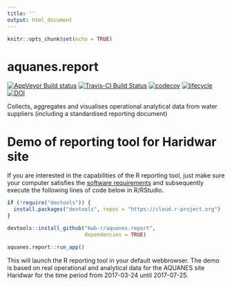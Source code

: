 ---
title: ''
output: html_document
---

```{r setup, include=FALSE}
knitr::opts_chunk$set(echo = TRUE)
```

# aquanes.report

[![AppVeyor Build status](https://ci.appveyor.com/api/projects/status/5s0ekleh3f1wnjch/branch/master?svg=true)](https://ci.appveyor.com/project/KWB-R/aquanes-report/branch/master)
[![Travis-CI Build Status](https://travis-ci.org/KWB-R/aquanes.report.svg?branch=master)](https://travis-ci.org/KWB-R/aquanes.report)
 [![codecov](https://codecov.io/github/KWB-R/aquanes.report/branch/master/graphs/badge.svg)](https://codecov.io/github/KWB-R/aquanes.report) [![lifecycle](https://img.shields.io/badge/lifecycle-stable-brightgreen.svg)](https://www.tidyverse.org/lifecycle/#stable) [![DOI](https://zenodo.org/badge/83431353.svg)](https://zenodo.org/badge/latestdoi/83431353)


Collects, aggregates and visualises operational analytical data from water suppliers (including a standardised reporting document)

# Demo of reporting tool for Haridwar site   

If you are interested in the capabilities of the R reporting tool, just make sure your computer satisfies the [software requirements](articles/A1_installation.html#pre-required-software) and subsequently execute the following lines of code below in R/RStudio. 

```{r eval=FALSE}
if (!require("devtools")) {
  install.packages("devtools", repos = "https://cloud.r-project.org")
}

devtools::install_github("kwb-r/aquanes.report", 
                         dependencies = TRUE)

aquanes.report::run_app()

```

This will launch the R reporting tool in your default webbrowser. The demo is based on real operational and analytical data for the AQUANES site Haridwar for the time period from 2017-03-24 until 2017-07-25. 
